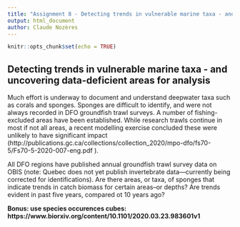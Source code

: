 ```yaml
---
title: "Assignment 8 - Detecting trends in vulnerable marine taxa - and uncovering data-deficient areas for analysis"
output: html_document
author: Claude Nozères
---
```


```r
knitr::opts_chunk$set(echo = TRUE)
```

## Detecting trends in vulnerable marine taxa - and uncovering data-deficient areas for analysis

Much effort is underway to document and understand deepwater taxa such as corals and sponges. Sponges are difficult to identify, and were not always recorded in DFO groundfish trawl surveys. A number of fishing-excluded areas have been established. While research trawls continue in most if not all areas, a recent modelling exercise concluded these were unlikely to have significant impact (http://publications.gc.ca/collections/collection_2020/mpo-dfo/fs70-5/Fs70-5-2020-007-eng.pdf
). 

All DFO regions have published annual groundfish trawl survey data on OBIS (note: Quebec does not yet publish invertebrate data—currently being corrected for identifications). Are there areas, or taxa, of sponges that indicate trends in catch biomass for certain areas--or depths? Are trends evident in past five years, compared ot 10 years ago?

**Bonus: use species occurences cubes: https://www.biorxiv.org/content/10.1101/2020.03.23.983601v1**

```r



```


